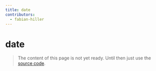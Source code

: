 ```yaml
---
title: date
contributors:
  - fabian-hiller
---
```


# date

> The content of this page is not yet ready. Until then just use the [source code](https://github.com/fabian-hiller/valibot/blob/main/library/src/schemas/date/date.ts).
